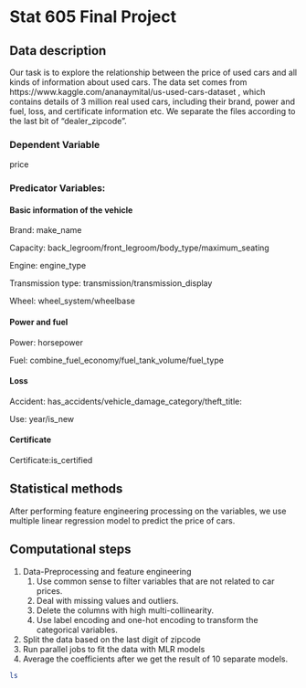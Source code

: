 # Stat 605 Final Project

## Data description
Our task is to explore the relationship between the price of used cars and all kinds of information about used cars. The data set comes from https://www.kaggle.com/ananaymital/us-used-cars-dataset , which contains details of 3 million real used cars, including their brand, power and fuel, loss, and certificate information etc. We separate the files according to the last bit of “dealer_zipcode”.

### Dependent Variable
price

### Predicator Variables:
#### Basic information of the vehicle
Brand: make_name

Capacity: back_legroom/front_legroom/body_type/maximum_seating

Engine: engine_type

Transmission type: transmission/transmission_display

Wheel: wheel_system/wheelbase

#### Power and fuel
Power: horsepower

Fuel: combine_fuel_economy/fuel_tank_volume/fuel_type

#### Loss
Accident: has_accidents/vehicle_damage_category/theft_title: 

Use: year/is_new

#### Certificate
Certificate:is_certified



## Statistical methods
After performing feature engineering processing on the variables, we use multiple linear regression model to predict the price of cars.

## Computational steps
1. Data-Preprocessing and feature engineering
    1. Use common sense to filter variables that are not related to car prices.
    2. Deal with missing values and outliers.
    3. Delete the columns with high multi-collinearity.
    4. Use label encoding and one-hot encoding to transform the categorical variables.
2. Split the data based on the last digit of zipcode
3. Run parallel jobs to fit the data with MLR models
4. Average the coefficients after we get the result of 10 separate models.


```bash
ls


```
